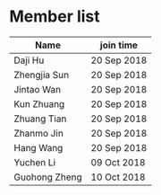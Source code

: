 # Member list
Name | join time
------------ | -------------
Daji Hu | 20 Sep 2018
Zhengjia Sun | 20 Sep 2018
Jintao Wan | 20 Sep 2018
Kun Zhuang | 20 Sep 2018
Zhuang Tian | 20 Sep 2018
Zhanmo Jin | 20 Sep 2018
Hang Wang | 20 Sep 2018
Yuchen Li | 09 Oct 2018
Guohong Zheng | 10 Oct 2018
